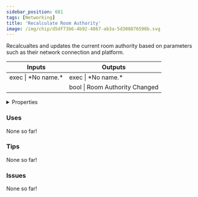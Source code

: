 ```yaml
---
sidebar_position: 681
tags: [Networking]
title: 'Recalculate Room Authority'
image: /img/chip/d5df73b6-4b92-4867-ab3a-5d308876598b.svg
---
```


Recalcualtes and updates the current room authority based on parameters such as their network connection and platform.



<IChip uuid="d5df73b6-4b92-4867-ab3a-5d308876598b"/>

<table><thead><tr><th>Inputs</th><th>Outputs</th></tr></thead><tbody><tr><td>exec | *No name.*</td><td>exec | *No name.*</td></tr><tr><td /><td>bool | Room Authority Changed</td></tr></tbody></table>

<details>
  <summary>Properties</summary>
  <div>
    <div>
    <table>
      <tbody>
        <tr>
          <td>Is beta required?</td>
          <td>No</td>
        </tr>
        <tr>
          <td>Is chip a trolling risk?</td>
          <td>No</td>
        </tr>
        <tr>
          <td>Is chip a role assignment risk?</td>
          <td>No</td>
        </tr>
        <tr>
          <td>Chip UUID</td>
          <td>d5df73b6-4b92-4867-ab3a-5d308876598b</td>
        </tr>
        <tr>
          <td>Room availability</td>
          <td>Available everywhere</td>
        </tr>
      </tbody>
    </table>
    </div>
  </div>
</details>

### Uses

None so far!

### Tips

None so far!

### Issues

None so far!